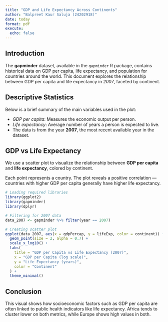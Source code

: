 ```yaml
---
title: "GDP and Life Expectancy Across Continents"
author: "Balpreet Kaur Saluja (24202918)"
date: today
format: pdf
execute:
  echo: false
---
```


## Introduction

The **gapminder** dataset, available in the `gapminder` R package, contains historical data on GDP per capita, life expectancy, and population for countries around the world. This document explores the relationship between GDP per capita and life expectancy in *2007*, faceted by continent.

## Descriptive Statistics

Below is a brief summary of the main variables used in the plot:

- *GDP per capita*: Measures the economic output per person.
- *Life expectancy*: Average number of years a person is expected to live.
- The data is from the year **2007**, the most recent available year in the dataset.

## GDP vs Life Expectancy

We use a scatter plot to visualize the relationship between **GDP per capita** and **life expectancy**, colored by continent.

::: {.text-info}
Each point represents a country. The plot reveals a positive correlation — countries with higher GDP per capita generally have higher life expectancy.
:::


```r
# Loading required libraries
library(ggplot2)
library(gapminder)
library(dplyr)

# Filtering for 2007 data
data_2007 <- gapminder %>% filter(year == 2007)

# Creating scatter plot
ggplot(data_2007, aes(x = gdpPercap, y = lifeExp, color = continent)) +
  geom_point(size = 2, alpha = 0.7) +
  scale_x_log10() + 
  labs(
    title = "GDP per Capita vs Life Expectancy (2007)",
    x = "GDP per Capita (log scale)",
    y = "Life Expectancy (years)",
    color = "Continent"
  ) +
  theme_minimal()
```


## Conclusion

This visual shows how socioeconomic factors such as GDP per capita are often linked to public health indicators like life expectancy. Africa tends to cluster lower on both metrics, while Europe shows high values in both.